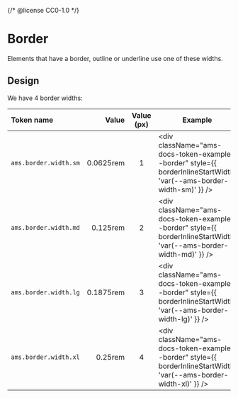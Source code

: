 {/* @license CC0-1.0 */}


<Meta title="Brand/Design Tokens/Border" />

# Border

Elements that have a border, outline or underline use one of these widths.

## Design

We have 4 border widths:

| Token name            |     Value | Value (px) | Example                                                                                                             |
| :-------------------- | --------: | :--------: | ------------------------------------------------------------------------------------------------------------------- |
| `ams.border.width.sm` | 0.0625rem |     1      | <div className="ams-docs-token-example--border" style={{ borderInlineStartWidth: 'var(--ams-border-width-sm)' }} /> |
| `ams.border.width.md` |  0.125rem |     2      | <div className="ams-docs-token-example--border" style={{ borderInlineStartWidth: 'var(--ams-border-width-md)' }} /> |
| `ams.border.width.lg` | 0.1875rem |     3      | <div className="ams-docs-token-example--border" style={{ borderInlineStartWidth: 'var(--ams-border-width-lg)' }} /> |
| `ams.border.width.xl` |   0.25rem |     4      | <div className="ams-docs-token-example--border" style={{ borderInlineStartWidth: 'var(--ams-border-width-xl)' }} /> |
